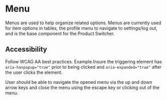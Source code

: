 

<Meta of={stories} />

# Menu

Menus are used to help organize related options. Menus are currently used for item options in
tables, the profile menu to navigate to settings/log out, and is the base component for the Product
Switcher.

<Story of={stories.ClosedMenu} />
<Controls />

## Accessibility

Follow WCAG AA best practices. Example.Insure the triggering element has `aria-haspopup="true"`
prior to being clicked and `aria-expanded="true"` after the user clicks the element.

User should be able to navigate the opened menu via the up and down arrow keys and close the menu
using the escape key or clicking out of the menu.
